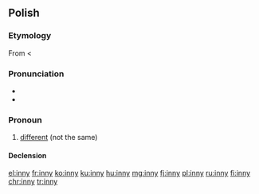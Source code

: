 ==Polish==

===Etymology===
From {{etyl|sla-pro|pl}} {{term/t|sla-pro|*inъ}} < {{etyl|ine-pro|pl}} {{term/t|ine-pro|*h₃eynos}}

===Pronunciation===
* {{IPA|[ˈĩn̪ːi]|lang=pl}}
* {{audio|Pl-inny.ogg|audio}}

===Pronoun===
{{head|pl|pronoun|g=m}}

# [[different]] (not the same)

====Declension====
{{pl-decl-adj-y|inn|inni}}

[[el:inny]]
[[fr:inny]]
[[ko:inny]]
[[ku:inny]]
[[hu:inny]]
[[mg:inny]]
[[fj:inny]]
[[pl:inny]]
[[ru:inny]]
[[fi:inny]]
[[chr:inny]]
[[tr:inny]]